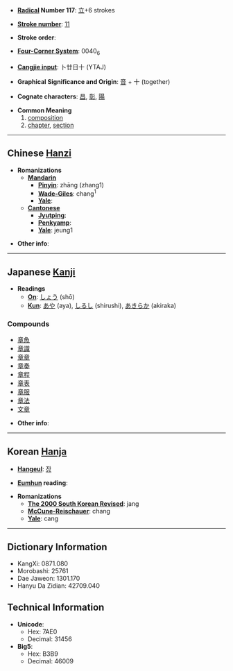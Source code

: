 * '''[[Wiktionary:Chinese radical index| Radical]] Number 117''': [[Wiktionary:Chinese radical index 立|立]]+6 strokes

* '''[[Wiktionary:Chinese total strokes index|Stroke number]]''': [[Wiktionary:Chinese total strokes index 11|11]]

* '''Stroke order''': 

* '''[[Wiktionary:Chinese four corner index|Four-Corner System]]''': 0040<sub>6</sub>

* '''[[Wiktionary:Chinese Cangjie index|Cangjie input]]''': 卜廿日十 (YTAJ)

* '''Graphical Significance and Origin''': [[音]] + 十 (together)

* '''Cognate characters''': [[昌]], [[彰]], [[陽]]

* '''Common Meaning'''
*# [[composition]]
*# [[chapter]], [[section]]

----

== Chinese [[Hanzi]] ==

* '''Romanizations'''
** '''[[Mandarin]]'''
*** '''[[Pinyin]]''': zhāng (zhang1)
*** '''[[Wade-Giles]]''': chang<sup>1</sup>
*** '''[[Yale]]''': 
** '''[[Cantonese]]'''
*** '''[[Jyutping]]''':
*** '''[[Penkyamp]]''': 
*** '''[[Yale]]''': jeung1

* '''Other info''': 

----

== Japanese [[Kanji]] ==

* '''Readings'''
** '''[[On]]''': [[しょう]] (shō)
** '''[[Kun]]''': [[あや]] (aya), [[しるし]] (shirushi), [[あきらか]] (akiraka)

===Compounds===
*[[章魚]]
*[[章識]]
*[[章章]]
*[[章奏]]
*[[章程]]
*[[章表]]
*[[章服]]
*[[章法]]
*[[文章]]

* '''Other info''':  

----

== Korean [[Hanja]] ==

* '''[[Hangeul]]''': [[장]]

* '''[[Eumhun]] reading''': 

* '''Romanizations'''
** '''[[The 2000 South Korean Revised Romanization|The 2000 South Korean Revised]]''': jang
** '''[[McCune-Reischauer]]''': chang
** '''[[Yale]]''': cang

----

== Dictionary Information ==

* KangXi: 0871.080
* Morobashi: 25761
* Dae Jaweon: 1301.170
* Hanyu Da Zidian: 42709.040

== Technical Information ==

* '''Unicode''':
** Hex: 7AE0
** Decimal: 31456
* '''Big5''':
** Hex: B3B9
** Decimal: 46009